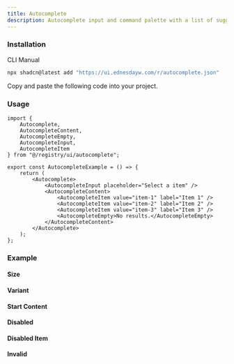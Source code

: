 ```yaml
---
title: Autocomplete
description: Autocomplete input and command palette with a list of suggestions.
---
```


### Installation
<Tabs defaultValue="cli">

<TabsList>
  <TabsTrigger value="cli">CLI</TabsTrigger>
  <TabsTrigger value="manual">Manual</TabsTrigger>
</TabsList>

<TabsContent value="cli">

```bash
npx shadcn@latest add "https://ui.ednesdayw.com/r/autocomplete.json"
```

</TabsContent>

<TabsContent value="manual">

<Steps>

<Step>Copy and paste the following code into your project.</Step>

<ComponentSource name="autocomplete" />

</Steps>

</TabsContent>

</Tabs>

### Usage

```tsx
import { 
    Autocomplete, 
    AutocompleteContent, 
    AutocompleteEmpty, 
    AutocompleteInput, 
    AutocompleteItem 
} from "@/registry/ui/autocomplete";

export const AutocompleteExample = () => {
    return (
        <Autocomplete>
            <AutocompleteInput placeholder="Select a item" />
            <AutocompleteContent>
                <AutocompleteItem value="item-1" label="Item 1" />
                <AutocompleteItem value="item-2" label="Item 2" />
                <AutocompleteItem value="item-3" label="Item 3" />
                <AutocompleteEmpty>No results.</AutocompleteEmpty>
            </AutocompleteContent>
        </Autocomplete>
    );
};
```

### Example

#### Size
<ComponentPreview name="autocomplete-size-demo" />

#### Variant
<ComponentPreview name="autocomplete-variant-demo" />

#### Start Content
<ComponentPreview name="autocomplete-start-content-demo" />

#### Disabled
<ComponentPreview name="autocomplete-disabled-demo" />

#### Disabled Item
<ComponentPreview name="autocomplete-disabled-item-demo" />

#### Invalid
<ComponentPreview name="autocomplete-invalid-demo" />